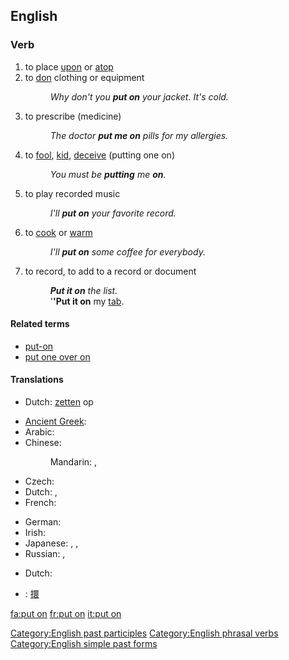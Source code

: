 ==English==

===Verb===
{{en-verb|inf=to [[put]] [[on]]|puts on|putting on|put on}}

# to place [[upon]] or [[atop]]
# to [[don]] clothing or equipment
#: ''Why don't you '''put on''' your jacket. It's cold.''
# {{idiom}} to prescribe (medicine)
#: ''The doctor '''put me on''' pills for my allergies.''
# {{idiom}} to [[fool]], [[kid]], [[deceive]] (putting one on)
#: ''You must be '''putting''' me '''on'''.''
# {{idiom}} to play recorded music
#: ''I'll '''put on''' your favorite record.''
# to [[cook]] or [[warm]]
#: ''I'll '''put on''' some coffee for everybody.''
# to record, to add to a record or document
#: '''''Put it on''' the list.''
#: '''''Put it on''' my [[tab]].

====Related terms====
* [[put-on]]
* [[put one over on]]

====Translations====
{{trans-top|to place upon}}
* Dutch: [[zetten]] op
{{trans-mid}}
{{trans-bottom}}

{{trans-top|to don clothing}}
* [[Ancient Greek]]: {{tø|grc|ἕννυμι|tr=hennumi|sc=polytonic}}
* Arabic: {{t-|ar|لبس|tr=lábisa|sc=Arab}}
* Chinese:
*: Mandarin: {{t|cmn|穿上|tr=chuānshang|sc=Hani|xs=Mandarin}},  {{t-|cmn|穿|tr=chuān|sc=Hani|xs=Mandarin}}
* Czech: {{t-|cs|obléct}}
* Dutch: {{t+|nl|aantrekken}}, {{t+|nl|aandoen}}
* French: {{t+|fr|mettre}}
{{trans-mid}}
* German: {{t+|de|anziehen}}
* Irish: {{t-|ga|cuir ar|xs=Irish}}
* Japanese: {{t+|ja|着る|tr=きる, kiru|sc=Jpan}},  {{t|ja|着く|tr=はく, haku|sc=Jpan}},  {{t|ja|被る|tr=かぶる, kaburu|sc=Jpan}}
* Russian: {{qualifier|imperfective}} {{t|ru|надевать|tr=nadevát'|sc=Cyrl}},  {{qualifier|perfective}} {{t|ru|надеть|tr=nadét'|sc=Cyrl}}
{{trans-bottom}}

{{trans-top|to play recorded music}}
* Dutch: {{t-|nl|opzetten}}
{{trans-mid}}
{{trans-bottom}}

{{checktrans-top}}
* {{ttbc|CJKV Characters}}: [[擐]]
{{trans-bottom}}

[[Category:English past participles]]
[[Category:English phrasal verbs]]
[[Category:English simple past forms]]

[[fa:put on]]
[[fr:put on]]
[[it:put on]]